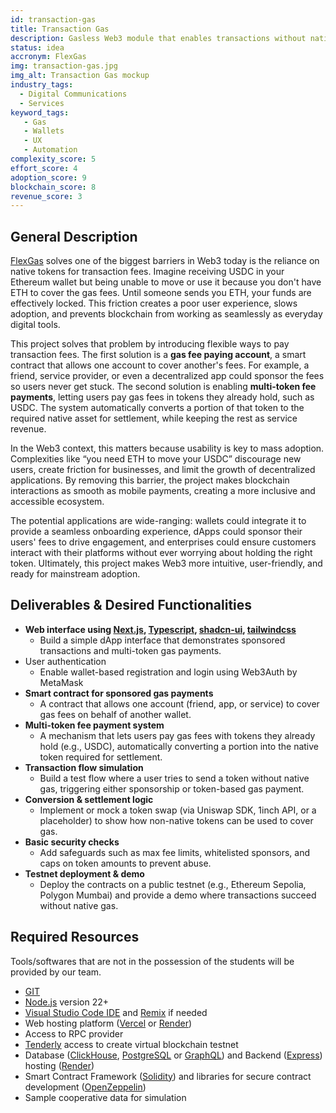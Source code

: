 ```yaml
---
id: transaction-gas
title: Transaction Gas
description: Gasless Web3 module that enables transactions without native tokens by sponsoring fees or accepting stablecoins, with auto conversion, safeguards, multi chain support, and fallback to gas for a frictionless UX in wallets, dApps, and brands.
status: idea
accronym: FlexGas
img: transaction-gas.jpg
img_alt: Transaction Gas mockup
industry_tags:
  - Digital Communications
  - Services
keyword_tags:
   - Gas
   - Wallets
   - UX
   - Automation
complexity_score: 5
effort_score: 4
adoption_score: 9
blockchain_score: 8
revenue_score: 3
---
```


## General Description

[FlexGas](https://flexgas.monark.io) solves one of the biggest barriers in Web3 today is the reliance on native tokens for transaction fees. Imagine receiving USDC in your Ethereum wallet but being unable to move or use it because you don't have ETH to cover the gas fees. Until someone sends you ETH, your funds are effectively locked. This friction creates a poor user experience, slows adoption, and prevents blockchain from working as seamlessly as everyday digital tools.

This project solves that problem by introducing flexible ways to pay transaction fees. The first solution is a **gas fee paying account**, a smart contract that allows one account to cover another's fees. For example, a friend, service provider, or even a decentralized app could sponsor the fees so users never get stuck. The second solution is enabling **multi-token fee payments**, letting users pay gas fees in tokens they already hold, such as USDC. The system automatically converts a portion of that token to the required native asset for settlement, while keeping the rest as service revenue.

In the Web3 context, this matters because usability is key to mass adoption. Complexities like “you need ETH to move your USDC” discourage new users, create friction for businesses, and limit the growth of decentralized applications. By removing this barrier, the project makes blockchain interactions as smooth as mobile payments, creating a more inclusive and accessible ecosystem.

The potential applications are wide-ranging: wallets could integrate it to provide a seamless onboarding experience, dApps could sponsor their users' fees to drive engagement, and enterprises could ensure customers interact with their platforms without ever worrying about holding the right token. Ultimately, this project makes Web3 more intuitive, user-friendly, and ready for mainstream adoption.

## Deliverables & Desired Functionalities

- **Web interface using [Next.js](https://nextjs.org/), [Typescript](https://www.typescriptlang.org/), [shadcn-ui](https://ui.shadcn.com/), [tailwindcss](https://tailwindcss.com/)**
    - Build a simple dApp interface that demonstrates sponsored transactions and multi-token gas payments.
- User authentication
    - Enable wallet-based registration and login using Web3Auth by MetaMask
- **Smart contract for sponsored gas payments**
    - A contract that allows one account (friend, app, or service) to cover gas fees on behalf of another wallet.
- **Multi-token fee payment system**
    - A mechanism that lets users pay gas fees with tokens they already hold (e.g., USDC), automatically converting a portion into the native token required for settlement.
- **Transaction flow simulation**
    - Build a test flow where a user tries to send a token without native gas, triggering either sponsorship or token-based gas payment.
- **Conversion & settlement logic**
    - Implement or mock a token swap (via Uniswap SDK, 1inch API, or a placeholder) to show how non-native tokens can be used to cover gas.
- **Basic security checks**
    - Add safeguards such as max fee limits, whitelisted sponsors, and caps on token amounts to prevent abuse.
- **Testnet deployment & demo**
    - Deploy the contracts on a public testnet (e.g., Ethereum Sepolia, Polygon Mumbai) and provide a demo where transactions succeed without native gas.

## Required Resources

Tools/softwares that are not in the possession of the students will be provided by our team.

- [GIT](https://git-scm.com/)
- [Node.js](https://nodejs.org/) version 22+
- [Visual Studio Code IDE](https://code.visualstudio.com/) and [Remix](https://remix-project.org/) if needed
- Web hosting platform ([Vercel](https://vercel.com/) or [Render](https://render.com/))
- Access to RPC provider
- [Tenderly](https://tenderly.co/) access to create virtual blockchain testnet
- Database ([ClickHouse](https://clickhouse.com/), [PostgreSQL](https://www.postgresql.org/) or [GraphQL](https://graphql.org/)) and Backend ([Express](https://expressjs.com/)) hosting ([Render](https://render.com/))
- Smart Contract Framework ([Solidity](https://soliditylang.org/)) and libraries for secure contract development ([OpenZeppelin](https://www.openzeppelin.com/))
- Sample cooperative data for simulation